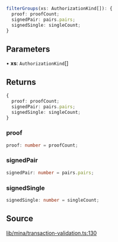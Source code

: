 ```ts
filterGroups(xs: AuthorizationKind[]): {
  proof: proofCount;
  signedPair: pairs.pairs;
  signedSingle: singleCount;
}
```

## Parameters

• **xs**: `AuthorizationKind`[]

## Returns

```ts
{
  proof: proofCount;
  signedPair: pairs.pairs;
  signedSingle: singleCount;
}
```

### proof

```ts
proof: number = proofCount;
```

### signedPair

```ts
signedPair: number = pairs.pairs;
```

### signedSingle

```ts
signedSingle: number = singleCount;
```

## Source

[lib/mina/transaction-validation.ts:130](https://github.com/o1-labs/o1js/blob/main/src/lib/mina/transaction-validation.ts#L130)
